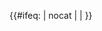 {{鐵道路線|
| 模板名稱 = 郑州铁路西北环线
| 名稱 = [[郑州铁路西北环线]]
| 代表色 = #0033c9
| Logo = [[File:China_Railways.svg|17px]]
| 背景顏色 = #FFFFFF
| 車站列表 = <table align="center"><tr><td align="centre">[[郑州北站|郑州北]]</td><td rowspan="2" align="centre">&gt; [[欢河站|{{gray|欢河}}]] - [[铁炉站|铁炉]] <td rowspan=2></td></tr><tr><td align="right">[[东双桥站|东双桥]]</td></table>
}}<includeonly>{{#ifeq: {{{1}}} | nocat | <!--空--> | }}</includeonly><noinclude>